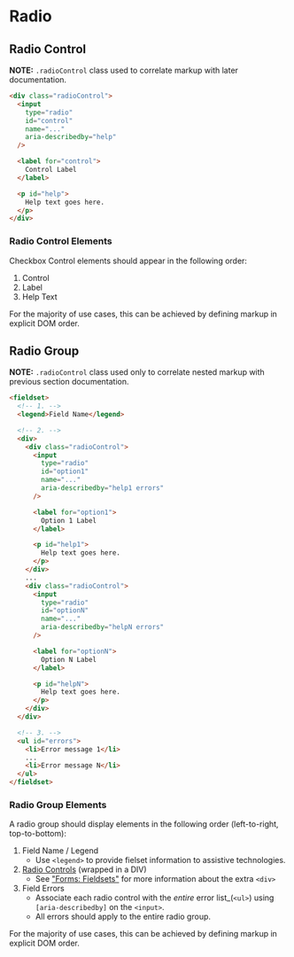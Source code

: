 
<Meta title="Blueprints / Radio" />

# Radio

## Radio Control

__NOTE:__ `.radioControl` class used to correlate markup with later documentation.

```html
<div class="radioControl">
  <input
    type="radio"
    id="control"
    name="..."
    aria-describedby="help"
  />

  <label for="control">
    Control Label
  </label>

  <p id="help">
    Help text goes here.
  </p>
</div>
```

### Radio Control Elements

Checkbox Control elements should appear in the following order:

1. Control
2. Label
3. Help Text

For the majority of use cases, this can be achieved by defining
markup in explicit DOM order.



## Radio Group

__NOTE:__ `.radioControl` class used only to correlate nested markup with
previous section documentation.


```html
<fieldset>
  <!-- 1. -->
  <legend>Field Name</legend>

  <!-- 2. -->
  <div>
    <div class="radioControl">
      <input
        type="radio"
        id="option1"
        name="..."
        aria-describedby="help1 errors"
      />

      <label for="option1">
        Option 1 Label
      </label>

      <p id="help1">
        Help text goes here.
      </p>
    </div>
    ...
    <div class="radioControl">
      <input
        type="radio"
        id="optionN"
        name="..."
        aria-describedby="helpN errors"
      />

      <label for="optionN">
        Option N Label
      </label>

      <p id="helpN">
        Help text goes here.
      </p>
    </div>
  </div>

  <!-- 3. -->
  <ul id="errors">
    <li>Error message 1</li>
    ...
    <li>Error message N</li>
  </ul>
</fieldset>
```

### Radio Group Elements

A radio group should display elements in the following order (left-to-right, top-to-bottom):

1. Field Name / Legend
    - Use `<legend>` to provide fielset information to assistive technologies.
2. [Radio Controls](#radio-control) (wrapped in a DIV)
    - See ["Forms: Fieldsets"](?path=/docs/guides-forms-overview--page#fieldsets) for more information about the extra `<div>`
3. Field Errors
    - Associate each radio control with the _entire_ error list_(`<ul>`) using `[aria-describedby]` on the `<input>`.
    - All errors should apply to the entire radio group.

For the majority of use cases, this can be achieved by defining
markup in explicit DOM order.
